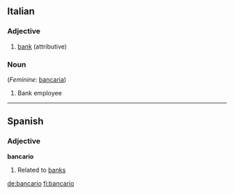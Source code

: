 ==Italian==

===Adjective===
{{it-adj|bancar|io|ia|i|ie}}

# [[bank]] (attributive)

===Noun===
{{it-noun|bancar|m|io|i}} (''Feminine'': [[bancaria]])

# Bank employee

----

==Spanish==
===Adjective===
'''bancario'''

#Related to [[bank]]s

[[de:bancario]]
[[fi:bancario]]